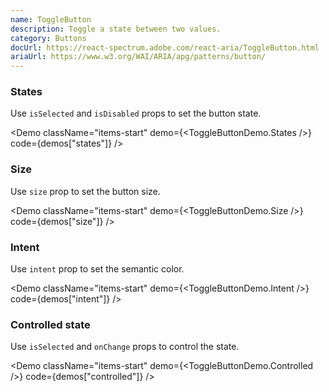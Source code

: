 ```yaml
---
name: ToggleButton
description: Toggle a state between two values.
category: Buttons
docUrl: https://react-spectrum.adobe.com/react-aria/ToggleButton.html
ariaUrl: https://www.w3.org/WAI/ARIA/apg/patterns/button/
---
```


### States

Use `isSelected` and `isDisabled` props to set the button state.

<Demo
  className="items-start"
  demo={<ToggleButtonDemo.States />}
  code={demos["states"]}
/>

### Size

Use `size` prop to set the button size.

<Demo
  className="items-start"
  demo={<ToggleButtonDemo.Size />}
  code={demos["size"]}
/>

### Intent

Use `intent` prop to set the semantic color.

<Demo
  className="items-start"
  demo={<ToggleButtonDemo.Intent />}
  code={demos["intent"]}
/>

### Controlled state

Use `isSelected` and `onChange` props to control the state.

<Demo
  className="items-start"
  demo={<ToggleButtonDemo.Controlled />}
  code={demos["controlled"]}
/>
